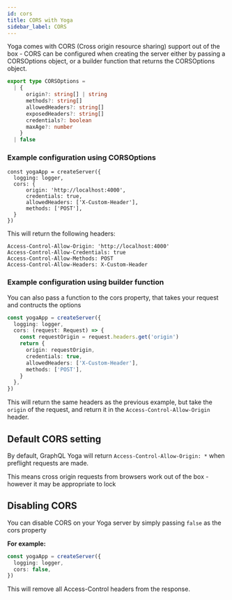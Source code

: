 ```yaml
---
id: cors
title: CORS with Yoga
sidebar_label: CORS
---
```


Yoga comes with CORS (Cross origin resource sharing) support out of the box - CORS can be configured when creating the server either by passing a CORSOptions object, or a builder function that returns the CORSOptions object.

```ts
export type CORSOptions =
  | {
      origin?: string[] | string
      methods?: string[]
      allowedHeaders?: string[]
      exposedHeaders?: string[]
      credentials?: boolean
      maxAge?: number
    }
  | false
```

### Example configuration using CORSOptions

```
const yogaApp = createServer({
  logging: logger,
  cors: {
      origin: 'http://localhost:4000',
      credentials: true,
      allowedHeaders: ['X-Custom-Header'],
      methods: ['POST'],
  }
})
```

This will return the following headers:

```
Access-Control-Allow-Origin: 'http://localhost:4000'
Access-Control-Allow-Credentials: true
Access-Control-Allow-Methods: POST
Access-Control-Allow-Headers: X-Custom-Header
```

### Example configuration using builder function

You can also pass a function to the cors property, that takes your request and contructs the options

```ts
const yogaApp = createServer({
  logging: logger,
  cors: (request: Request) => {
    const requestOrigin = request.headers.get('origin')
    return {
      origin: requestOrigin,
      credentials: true,
      allowedHeaders: ['X-Custom-Header'],
      methods: ['POST'],
    }
  },
})
```

This will return the same headers as the previous example, but take the `origin` of the request, and return it in the `Access-Control-Allow-Origin` header.

## Default CORS setting

By default, GraphQL Yoga will return `Access-Control-Allow-Origin: *` when preflight requests are made.

This means cross origin requests from browsers work out of the box - however it may be appropriate to lock

## Disabling CORS

You can disable CORS on your Yoga server by simply passing `false` as the cors property

**For example:**

```ts
const yogaApp = createServer({
  logging: logger,
  cors: false,
})
```

This will remove all Access-Control headers from the response.
